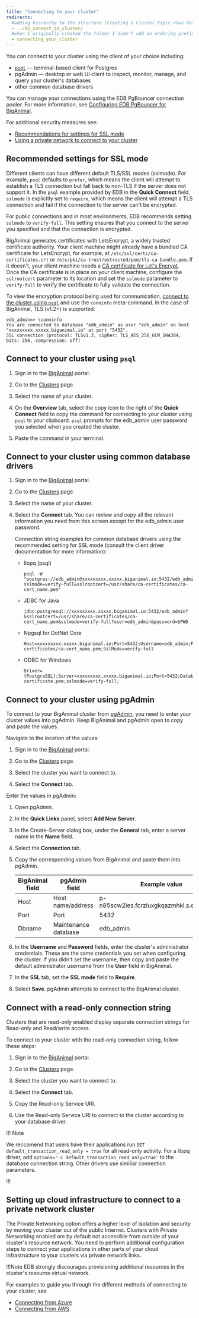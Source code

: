 ```yaml
---
title: "Connecting to your cluster"
redirects:
  #adding hierarchy to the structure (Creating a Cluster topic nows has a child topic) so created a folder and moved the contents from 03_create_cluster to index.mdx
  - ../02_connect_to_cluster/
  #when I originally created the folder I didn't add an ordering prefix and subsequently added one 
  - connecting_your_cluster
---
```


You can connect to your cluster using the client of your choice including:
- [`psql`](http://postgresguide.com/utilities/psql.html) &mdash; terminal-based client for Postgres
- pgAdmin &mdash; desktop or web UI client to inspect, monitor, manage, and query your cluster's databases 
- other common database drivers

You can manage your connections using the EDB PgBouncer connection pooler. For more information, see [Configuring EDB PgBouncer for BigAnimal](pgbouncer_configuring).

For additional security measures see:

-   [Recommendations for settings for SSL mode](#recommended-settings-for-ssl-mode) 
-   [Using a private network to connect to your cluster](#setting-up-cloud-infrastructure-to-connect-to-a-private-network-cluster)

## Recommended settings for SSL mode

Different clients can have different default TLS/SSL modes (sslmode). For example, `psql` defaults to `prefer`, which means the client will attempt to establish a TLS connection but fall back to non-TLS if the server does not support it. In the `psql` example provided by EDB in the **Quick Connect** field, `sslmode` is explicitly set to `require`, which means the client will attempt a TLS connection and fail if the connection to the server can't be encrypted. 

For public connections and in most environments, EDB recommends setting `sslmode` to `verify-full`. This setting ensures that you connect to the server you specified and that the connection is encrypted.

BigAnimal generates certificates with LetsEncrypt, a widely trusted certificate authority. Your client machine might already have a bundled CA certificate for LetsEncrypt, for example, at `/etc/ssl/certs/ca-certificates.crt` or `/etc/pki/ca-trust/extracted/pem/tls-ca-bundle.pem`. If it doesn't, your client machine needs a [CA certificate for Let's Encrypt](https://letsencrypt.org/certificates/). Once the CA certificate is in place on your client machine, configure the `sslrootcert` parameter to its location and set the `sslmode` parameter to `verify-full` to verify the certificate to fully validate the connection.

To view the encryption protocol being used for communication, [connect to the cluster using `psql`](#connect-to-your-cluster-using-psql) and use  the `conninfo` meta-command. In the case of BigAnimal,  TLS (v1.2+) is supported:

```
edb_admin=> \conninfo
You are connected to database "edb_admin" as user "edb_admin" on host "xxxxxxxxx.xxxxx.biganimal.io" at port "5432".
SSL connection (protocol: TLSv1.3, cipher: TLS_AES_256_GCM_SHA384, bits: 256, compression: off)
```

## Connect to your cluster using `psql`

1.  Sign in to the [BigAnimal](https://portal.biganimal.com) portal.

2.  Go to the [Clusters](https://portal.biganimal.com/clusters) page.

3.  Select the name of your cluster.

4.  On the **Overview** tab, select the copy icon to the right of the **Quick Connect** field to copy the command for connecting to your cluster using `psql` to your clipboard. `psql` prompts for the edb_admin user password you selected when you created the cluster.

5.  Paste the command in your terminal.

## Connect to your cluster using common database drivers

1. Sign in to the [BigAnimal](https://portal.biganimal.com) portal.

2. Go to the [Clusters](https://portal.biganimal.com/clusters) page.

3. Select the name of your cluster.

4. Select the **Connect** tab. You can review and copy all the relevant information you need from this screen except for the edb_admin user password.  

   Connection string examples for common database drivers using the recommended setting for SSL mode (consult the client driver documentation for more information): 

   - libpq (psql)
   
     ```
     psql -W "postgres://edb_admin@xxxxxxxxx.xxxxx.biganimal.io:5432/edb_admin?sslmode=verify-full&sslrootcert=/usr/share/ca-certificates/ca-cert_name.pem"
      ```

   - JDBC for Java

     ```
     jdbc:postgresql://xxxxxxxxx.xxxxx.biganimal.io:5432/edb_admin?&sslrootcert=/usr/share/ca-certificates/ca-cert_name.pem&sslmode=verify-full?user=edb_admin&password=$PWD
     ```

   - Npgsql for DotNet Core
   
     ```
     Host=xxxxxxxxx.xxxxx.biganimal.io;Port=5432;Username=edb_admin;Password=$PWD;Database=edb_admin;SslRootCert=/usr/share/ca-certificates/ca-cert_name.pem;SslMode=verify-full
     ```

   - ODBC for Windows

     ```
     Driver={PostgreSQL};Server=xxxxxxxxx.xxxxx.biganimal.io;Port=5432;Database=myDataBase;Uid=edb_admin;Pwd=$PWD;sslrootcert=C:\\ssl\\ca-certificate.pem;sslmode=verify-full;
     ```

## Connect to your cluster using pgAdmin

To connect to your BigAnimal cluster from [pgAdmin](https://www.pgadmin.org/docs/), you need to enter your cluster values into pgAdmin. Keep BigAnimal and pgAdmin open to copy and paste the values. 

Navigate to the location of the values:

1. Sign in to the [BigAnimal](https://portal.biganimal.com) portal.

1. Go to the [Clusters](https://portal.biganimal.com/clusters) page.

1. Select the cluster you want to connect to.

1. Select the **Connect** tab. 

Enter the values in pgAdmin:

1. Open pgAdmin.

1. In the **Quick Links** panel, select **Add New Server**. 

1. In the Create-Server dialog box, under the **General** tab, enter a server name in the **Name** field. 

1. Select the **Connection** tab.

1. Copy the corresponding values from BigAnimal and paste them into pgAdmin. 

   | BigAnimal field | pgAdmin field     | Example value |
   |-----------------|-------------------|---------------|
   | Host            | Host name/address | p-n85scw2ies.fcrziuxgkqazmhkl.s.edbcloud.io |
   | Port            | Port              | 5432          |
   | Dbname          | Maintenance database | edb_admin  |

1. In the **Username** and **Password** fields, enter the cluster's administrator credentials. These are the same credentials you set when configuring the cluster. If you didn't set the username, then copy and paste the default administrator username from the **User** field in BigAnimal. 

1. In the **SSL** tab, set the **SSL mode** field to **Require**. 

1. Select **Save**. pgAdmin attempts to connect to the BigAnimal cluster. 

## Connect with a read-only connection string

Clusters that are read-only enabled display separate connection strings for Read-only and Read/write access. 

To connect to your cluster with the read-only connection string, follow these steps:

1. Sign in to the [BigAnimal](https://portal.biganimal.com) portal.

1. Go to the [Clusters](https://portal.biganimal.com/clusters) page.

1. Select the cluster you want to connect to.

1. Select the **Connect** tab.

1. Copy the Read-only Service URI.

1. Use the Read-only Service URI  to connect to the cluster according to your database driver.

!!! Note 

   We reccomend that users have their applications run `SET default_transaction_read_only = true` for all read-only activity. For a libpq driver, add `options='-c default_transaction_read_only=true'` to the database connection string. Other drivers use similiar connection parameters. 

!!!

## Setting up cloud infrastructure to connect to a private network cluster

The Private Networking option offers a higher level of isolation and security by moving your cluster out of the public Internet. Clusters with Private Networking enabled are by default not accessible from outside of your cluster's resource network. You need to perform additional configuration steps to connect your applications in other parts of your cloud infrastructure to your clusters via private network links.

!!!Note
    EDB strongly discourages provisioning additional resources in the cluster's resource virtual network.

For examples to guide you through the different methods of connecting to your cluster, see 

 - [Connecting from Azure](01_connecting_from_azure)
 - [Connecting from AWS](02_connecting_from_aws)